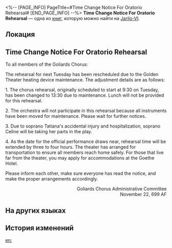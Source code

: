 <%-- [PAGE_INFO]
PageTitle=#Time Change Notice For Oratorio Rehearsal#
[END_PAGE_INFO] --%>
{{Дополнить}}
{{Книга Инфобокс
|id           = 032
|partIds      = 190140
|Название     = 
|Изображение  = Предмет Записи.png
|Мир          = Jarilo-VI
|Томов        = 1
|Автор        = <!--нужно добавить-->
|Описание     = A notice of time change for the rehearsal to ensure its members coordinate the proper arrangements.
|Том1         = {{tx}}
|Источник1    = {{tx|Отсутствует источник}}
|Персонажи    = 
|Фракции      = 
}}
'''Time Change Notice For Oratorio Rehearsal''' — одна из [[Книги|книг]], которую можно найти на [[Jarilo-VI]].

==Локация==
{{Отметка карты|<!--название карты-->|<!--id отметки-->}}

==Time Change Notice For Oratorio Rehearsal==
{{Размер|+2|<div align="center">Time Change Notice For Oratorio Rehearsal</div>}}

To all members of the Goliards Chorus:

The rehearsal for next Tuesday has been rescheduled due to the Golden Theater heating device maintenance. The adjustment details are as follows:

1. The chorus rehearsal, originally scheduled to start at 9:30 on Tuesday, has been changed to 13:30 due to maintenance. Lunch will not be provided for this rehearsal.

2. The orchestra will not participate in this rehearsal because all instruments have been moved for maintenance. Please wait for further notices.

3. Due to soprano Tatiana's accidental injury and hospitalization, soprano Celine will be taking her parts in the play.

4. As the date for the official performance draws near, rehearsal time will be extended by three to four hours. The theater has arranged for transportation to ensure all members reach home safely. For those that live far from the theater, you may apply for accommodations at the Goethe Hotel.

Please inform each other, make sure everyone has read the notice, and make the proper arrangements accordingly.

<div align="right">Goliards Chorus Administrative Committee<br />
November 22, 699 AF</div>

==На других языках==
{{На других языках
|en   = Time Change Notice For Oratorio Rehearsal
|zhs  = 关于清唱剧排练时间变更通知
|zht  = 關於清唱劇排練時間變更通知
|ja   = オラトリオのリハーサル時間の変更に関する通知
|ko   = 오라토리오 연습 시간 변경 안내
|es   = Aviso de cambio de hora del ensayo del oratorio
|fr   = Avis de changement d'horaire de répétition pour l'oratorio
|ru   = Уведомление об изменении времени репетиции оратории
|th   = ประกาศเกี่ยวกับการเปลี่ยนแปลงเวลาซ้อมของละคร Oratorio
|vi   = Thông Báo Thay Đổi Thời Gian Tập Oratorio
|de   = Ankündigung der Zeitplanänderung für die Probe des Oratoriums
|id   = Pemberitahuan tentang Perubahan Jadwal Latihan Oratorio
|pt   = Aviso de Mudança de Horário do Ensaio do Oratório
}}

==История изменений==
{{История изменений|3.5}}

[[en:]]